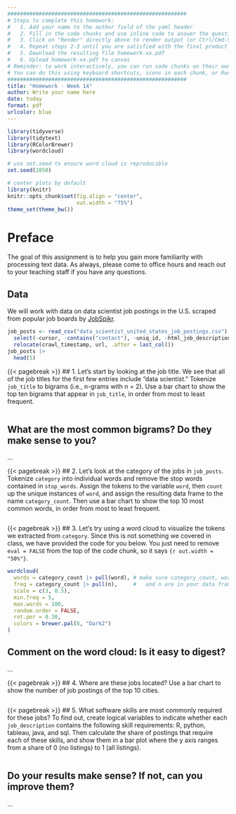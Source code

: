 ```yaml
---
#########################################################
# Steps to complete this homework:
#   1. Add your name to the author field of the yaml header
#   2. Fill in the code chunks and use inline code to answer the questions 
#   3. Click on "Render" directly above to render output (or Ctrl/Cmd-Shift-K)
#   4. Repeat steps 2-3 until you are satisfied with the final product
#   5. Download the resulting file homework-xx.pdf
#   6. Upload homework-xx.pdf to canvas
# Reminder: to work interactively, you can run code chunks on their own
# You can do this using keyboard shortcuts, icons in each chunk, or Run at the top right of this pane
#########################################################
title: "Homework - Week 14"
author: Write your name here
date: today
format: pdf
urlcolor: blue
---
```


```r
library(tidyverse)
library(tidytext)
library(RColorBrewer)
library(wordcloud)

# use set.seed to ensure word cloud is reproducible
set.seed(2850)

# center plots by default
library(knitr)
knitr::opts_chunk$set(fig.align = "center",
                      out.width = "75%")
theme_set(theme_bw())
```

# Preface

The goal of this assignment is to help you gain more familiarity with processing text data. As always, please come to office hours and reach out to your teaching staff if you have any questions.

## Data

We will work with data on data scientist job postings in the U.S. scraped from popular job boards by [JobSpikr](https://www.kaggle.com/datasets/jobspikr/data-scientist-job-postings-from-the-usa?select=data_scientist_united_states_job_postings_jobspikr.csv).

```r
job_posts <- read_csv("data_scientist_united_states_job_postings.csv") |> 
  select(-cursor, -contains("contact"), -uniq_id, -html_job_description) |> 
  relocate(crawl_timestamp, url, .after = last_col())
job_posts |> 
  head(5)
```

{{< pagebreak >}}
## 1. Let's start by looking at the job title. We see that all of the job titles for the first few entries include "data scientist." Tokenize `job_title` to bigrams (i.e., n-grams with n = 2). Use a bar chart to show the top ten bigrams that appear in `job_title`, in order from most to least frequent.
<!-- *Note: To avoid case sensitivity, `unnest_tokens` converts text to all lower cases by default.* -->

```r

```
\vfill
## What are the most common bigrams? Do they make sense to you?
...


{{< pagebreak >}}
## 2. Let's look at the category of the jobs in `job_posts`. Tokenize `category` into individual words and remove the stop words contained in `stop_words`. Assign the tokens to the variable `word`, then `count` up the unique instances of `word`, and assign the resulting data frame to the name `category_count`. Then use a bar chart to show the top 10 most common words, in order from most to least frequent.
<!-- *Note: `stop_words` is a data frame from the `tidytext` package, which was already loaded above.* -->

```r

```


{{< pagebreak >}}
## 3. Let's try using a word cloud to visualize the tokens we extracted from `category`. Since this is not something we covered in class, we have provided the code for you below. You just need to remove `eval = FALSE` from the top of the code chunk, so it says `{r out.width = "50%"}`.
<!-- *Tip: If the code does not work as expected, confirm that the data frame and variable names you created from question 2 match the instructions and the object names in the code below.* -->
<!-- *Note: We are using `wordcloud()` from the package `wordcloud` to make a word cloud plot. Remember that you can type ?wordcloud to get the help file to understand how to use a new function. Also note that `wordcloud()` does not take data frames as an argument. We are getting around this by using `pull()` as a way to get each of the vectors of words from inside the data frame `category_count`.* -->

```r
wordcloud(
  words = category_count |> pull(word), # make sure category_count, word
  freq = category_count |> pull(n),     #   and n are in your data frame
  scale = c(3, 0.5),
  min.freq = 5,
  max.words = 100, 
  random.order = FALSE, 
  rot.per = 0.30, 
  colors = brewer.pal(8, "Dark2")
)
```
\vfill
## Comment on the word cloud: Is it easy to digest?
...


{{< pagebreak >}}
## 4. Where are these jobs located? Use a bar chart to show the number of job postings of the top 10 cities. 
<!-- *Note: For this, you can just take the contents of city at face value, you do not need to modify it.* -->

```r

```


{{< pagebreak >}}
## 5. What software skills are most commonly required for these jobs? To find out, create logical variables to indicate whether each `job_description` contains the following skill requirements: R, python, tableau, java, and sql. Then calculate the share of postings that require each of these skills, and show them in a bar plot where the y axis ranges from a share of 0 (no listings) to 1 (all listings).
<!-- *Note: This is a refresher on some of the content we learned in Week 5. As you know, you can use `str_detect()` to detect whether `job_descriptions` contain each skill (though you may have to get creative for detecting R without too many false positives!). You should also either start by using `str_to_lower()` to convert job titles to lowercase, or use `regex(., ignore_case = TRUE)` within `str_detect()` to avoid issues with cases.* -->
<!-- *Tip: Here is guidance for one way (but not the only way) to approach this problem: Use a single call to `mutate()` to create a series of columns, one for each skill, that contain `TRUE` or `FALSE` based on the output of `str_detect()`. Then, to compute the share of postings the require each skill, you just need to `summarize()` the data by computing the mean of each logical variable. Finally, it might help to pivot that data to a tidy format. * -->

```r

```

## Do your results make sense? If not, can you improve them?
...
